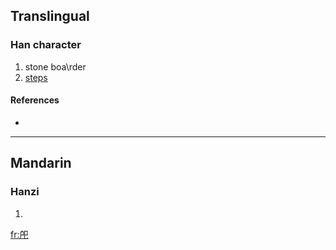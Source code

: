==Translingual==

===Han character===
{{Han char|rn=63|rad=戶|as=03|sn=7|four=7721<sub>7</sub>|canj=竹尸口山 (HSRU), 戈尸口山 (ISRU)}}

# stone boa\rder
# [[steps]]

====References====
* {{Han ref|kx=0415.030|dkj=11703|dj=0759.080|hdz=32258.020|uh=623A|ud=25146|bh=CAE6|bd=51942}}

----

==Mandarin==

===Hanzi===
{{cmn-hanzi|pin=[[liè]] ([[lie4]]), [[shì]] ([[shi4]])|wg=lieh<sup>4</sup>, shih<sup>4</sup>}}

# {{defn|Mandarin}}

[[fr:戺]]